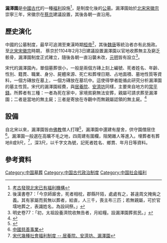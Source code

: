 '''漏澤園'''是[[中國古代|中國古代]]的一種[[福利|福利]]設施<ref>[https://archive.is/20120709020041/hk.news.yahoo.com/%E8%80%83%E5%8F%A4%E7%99%BC%E7%8F%BE%E5%8C%97%E5%AE%8B%E5%B7%B2%E6%9C%89%E7%A6%8F%E5%88%A9%E6%A9%9F%E6%A7%8B-041013957.html 考古發現北宋已有福利機構]</ref>，是制度化後的[[公墓|公墓]]。漏澤園始於[[北宋|北宋]][[宋徽宗|宋徽宗]]崇寧三年，宋徽宗在[[蔡京|蔡京]]建議設置，其後各朝一直沿用。

==歷史演化==
中國的公墓制度，最早可追溯至東漢時期[[桓帝|桓帝]]<ref>後漢書卷7：「今京師廝舍，死者相枕，郡縣阡陌，處處有之，甚違周文掩胔之義。其有家屬而貧無以葬者，給直，人三千，喪主布三匹；若無親屬，可於官壖地葬之，表識姓名，為設祠祭。」</ref>，其後[[魏|魏]][[唐|唐]]等統治者亦有此施政。至[[北宋|北宋]][[宋徽宗|宋徽宗]]時期，
蔡京於1104年2月3日建議設置漏澤園以官地收葬無主及窮乏骸骨，漏澤園制度正式確立，隨後各朝一直沿襲未改，[[元朝|元]][[明朝|明]]皆有設立<ref>明史卷77：「初，太祖設養濟院收無告者，月給糧。設漏澤園葬貧民。」</ref>。

宋代的漏澤園內，單個墓葬很小，一般是兩個方磚上刻上編號、死者姓名、年齡、性別、籍貫、職業、身分、屍體來源、死亡和葬埋日期、占地面積、墓地性質等資料，一個方磚放在墓上，一個方磚放在墓坑中。這使得學者能循此研究分析漏澤園的墓主性質。宋代的漏澤園經費，與[[居養院|居養院]]、[[安濟坊|安濟坊]]同樣，主要來自地方的[[常平錢|常平錢]]。所葬者有三種：一者為死在家中，家境貧窮無法安葬，親屬可請求葬至漏澤園；二者是當地的無主屍；三者是寄放在寺觀中而無親屬認領的無主屍。<ref>{{cite journal |author1=張新宇 |title=試論宋代漏擇園公墓制度的形成原因和淵源 |journal=四川大學學報（哲學社會科學版） |date=2008 |issue=05 |pages=127-133}}</ref>

==設備==
自北宋以來，漏澤園皆由[[佛教|佛教]]僧人打理<ref>{{Cite web |url=http://ccbs.ntu.edu.tw/FULLTEXT/JR-AN/an007_13.htm |title=宋代佛教寺院與地方公益事業 |access-date=2012-02-05 |archive-date=2013-08-07 |archive-url=https://web.archive.org/web/20130807003014/http://ccbs.ntu.edu.tw/FULLTEXT/JR-AN/an007_13.htm |dead-url=no }}</ref>，漏澤園中還建有屋舍，供守園僧居住<ref>[http://www.chiculture.net/20902/html/c10/20902c10.html 中國慈善事業]</ref>。漏澤園一般選在高曠不毛之地，四周建有圍欄，阻閑雜人等進入。埋葬者有葬地8或9尺，<ref>[http://sunzi.lib.hku.hk/hkjo/view/3400135.pdf 宋代幾種社會福利制度 -- 居養院、安濟坊、漏澤園]</ref>，深3尺，以千字文為號，記死者姓名、鄉貫、年月日等資料。
==參考資料==
{{Reflist|2}}

[[Category:中国墓葬|Category:中国墓葬]]
[[Category:中国古代政治制度|Category:中国古代政治制度]]
[[Category:中国社会福利|Category:中国社会福利]]